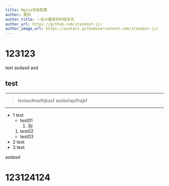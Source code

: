 ---
title: Nginx安装配置
author: 夏阳
author_title: 一名兴趣使然的程序员
author_url: https://github.com/standout-jjc
author_image_url: https://avatars.githubusercontent.com/standout-jjc
---

# 123123

text
asdasd
asd

## test

***


> testasdhasfhjkasf
> asdasfajsfhajkf

----

- 1 test
  - test01
    1. 3ji
  1. test02
  - test03
- 2 test
- 3 test

asdasd

# 123124124
